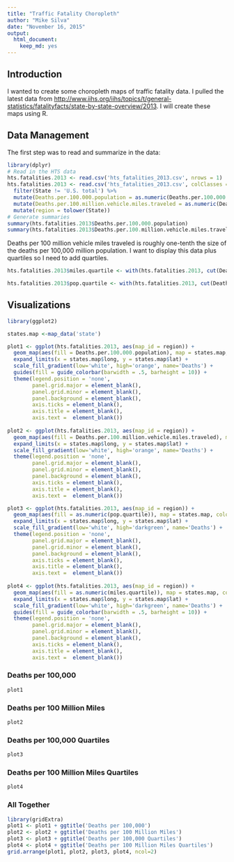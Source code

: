 ```yaml
---
title: "Traffic Fatality Choropleth"
author: "Mike Silva"
date: "November 16, 2015"
output: 
  html_document: 
    keep_md: yes
---
```


## Introduction
I wanted to create some choropleth maps of traffic fatality data.  I pulled the latest data from <http://www.iihs.org/iihs/topics/t/general-statistics/fatalityfacts/state-by-state-overview/2013>.  I will create these maps using R.

## Data Management
The first step was to read and summarize in the data:

```r
library(dplyr)
# Read in the HTS data
hts.fatalities.2013 <- read.csv('hts_fatalities_2013.csv', nrows = 1)
hts.fatalities.2013 <- read.csv('hts_fatalities_2013.csv', colClasses = rep('character', length(hts.fatalities.2013))) %>%
  filter(State != 'U.S. total') %>%
  mutate(Deaths.per.100.000.population = as.numeric(Deaths.per.100.000.population)) %>%
  mutate(Deaths.per.100.million.vehicle.miles.traveled = as.numeric(Deaths.per.100.million.vehicle.miles.traveled)) %>%
  mutate(region = tolower(State))
# Generate summaries
summary(hts.fatalities.2013$Deaths.per.100.000.population)
summary(hts.fatalities.2013$Deaths.per.100.million.vehicle.miles.traveled)
```

Deaths per 100 million vehicle miles traveled is roughly one-tenth the size of the deaths per 100,000 million population.  I want to display this data plus quartiles so I need to add quartiles.

```r
hts.fatalities.2013$miles.quartile <- with(hts.fatalities.2013, cut(Deaths.per.100.million.vehicle.miles.traveled,  breaks=quantile(Deaths.per.100.million.vehicle.miles.traveled), include.lowest=TRUE))

hts.fatalities.2013$pop.quartile <- with(hts.fatalities.2013, cut(Deaths.per.100.000.population,  breaks=quantile(Deaths.per.100.000.population), include.lowest=TRUE))
```

## Visualizations
```r
library(ggplot2)

states.map <-map_data('state')

plot1 <- ggplot(hts.fatalities.2013, aes(map_id = region)) +
  geom_map(aes(fill = Deaths.per.100.000.population), map = states.map, color ='black') +
  expand_limits(x = states.map$long, y = states.map$lat) +
  scale_fill_gradient(low='white', high='orange', name='Deaths') +
  guides(fill = guide_colorbar(barwidth = .5, barheight = 10)) +
  theme(legend.position = 'none',
        panel.grid.major = element_blank(), 
        panel.grid.minor = element_blank(), 
        panel.background = element_blank(),
        axis.ticks = element_blank(),
        axis.title = element_blank(),
        axis.text =  element_blank())
  
plot2 <- ggplot(hts.fatalities.2013, aes(map_id = region)) +
  geom_map(aes(fill = Deaths.per.100.million.vehicle.miles.traveled), map = states.map, color ='black') +
  expand_limits(x = states.map$long, y = states.map$lat) +
  scale_fill_gradient(low='white', high='orange', name='Deaths') +
  theme(legend.position = 'none',
        panel.grid.major = element_blank(), 
        panel.grid.minor = element_blank(), 
        panel.background = element_blank(),
        axis.ticks = element_blank(),
        axis.title = element_blank(),
        axis.text =  element_blank())

plot3 <- ggplot(hts.fatalities.2013, aes(map_id = region)) +
  geom_map(aes(fill = as.numeric(pop.quartile)), map = states.map, color ='black') +
  expand_limits(x = states.map$long, y = states.map$lat) +
  scale_fill_gradient(low='white', high='darkgreen', name='Deaths') +
  theme(legend.position = 'none',
        panel.grid.major = element_blank(), 
        panel.grid.minor = element_blank(), 
        panel.background = element_blank(),
        axis.ticks = element_blank(),
        axis.title = element_blank(),
        axis.text =  element_blank())
  
plot4 <- ggplot(hts.fatalities.2013, aes(map_id = region)) +
  geom_map(aes(fill = as.numeric(miles.quartile)), map = states.map, color ='black') +
  expand_limits(x = states.map$long, y = states.map$lat) +
  scale_fill_gradient(low='white', high='darkgreen', name='Deaths') +
  guides(fill = guide_colorbar(barwidth = .5, barheight = 10)) + 
  theme(legend.position = 'none',
        panel.grid.major = element_blank(), 
        panel.grid.minor = element_blank(), 
        panel.background = element_blank(),
        axis.ticks = element_blank(),
        axis.title = element_blank(),
        axis.text =  element_blank())
```

### Deaths per 100,000  

```r
plot1
```

### Deaths per 100 Million Miles  

```r
plot2
```

### Deaths per 100,000 Quartiles  

```r
plot3
```

### Deaths per 100 Million Miles Quartiles  

```r
plot4
```

### All Together  

```r
library(gridExtra)
plot1 <- plot1 + ggtitle('Deaths per 100,000')
plot2 <- plot2 + ggtitle('Deaths per 100 Million Miles')
plot3 <- plot3 + ggtitle('Deaths per 100,000 Quartiles')
plot4 <- plot4 + ggtitle('Deaths per 100 Million Miles Quartiles')
grid.arrange(plot1, plot2, plot3, plot4, ncol=2)
```


